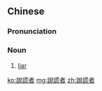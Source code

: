 {{also|说谎者}}
==Chinese==
{{zh-forms|s=说谎者|type=21}}

===Pronunciation===
{{zh-pron
|m=shuōhuǎngzhě
|c=syut3 fong1 ze2
|cat=n
}}

===Noun===
{{zh-noun}}

# [[liar]] {{gloss|one who tells lies}}

[[ko:說謊者]]
[[mg:說謊者]]
[[zh:說謊者]]